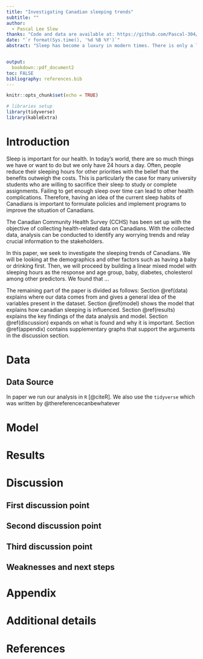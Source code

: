 ```yaml
---
title: "Investigating Canadian sleeping trends"
subtitle: ""
author: 
  - Pascal Lee Slew
thanks: "Code and data are available at: https://github.com/Pascal-304/canadian-sleep-2018."
date: "`r format(Sys.time(), '%d %B %Y')`"
abstract: "Sleep has become a luxury in modern times. There is only a limited time for so many things to do. The Canadian Community Health Survey (CCHS), a joint initiative of Health Canada, the Public Health Agency of Canada, Statistics Canada and Canadian Institute for Health Information (CIHI), provides information on a broad range of topics around Canadians health lifestyles. In this paper, we used the 2017-2018 CCHS to focus on the sleeping trends and the factors affecting them. We found that a significant number of canadians have difficulty sleeping. There are also noticeable differences in sleeping hours among age groups which denote potentially some sort of social trend. The analysis of sleeping data is important to get an insight of the current situation and identify ways to help Canadians live a better life. \\par\\textbf{keywords:} sleep, canadian community health survey, sleep deficiency, age"


output:
  bookdown::pdf_document2
toc: FALSE
bibliography: references.bib
---
```


```r
knitr::opts_chunk$set(echo = TRUE)
```


```r
# libraries setup
library(tidyverse)
library(kableExtra)
```



# Introduction

Sleep is important for our health. In today's world, there are so much things we have or want to do but we only have 24 hours a day. Often, people reduce their sleeping hours for other priorities with the belief that the benefits outweigh the costs. This is particularly the case for many university students who are willing to sacrifice their sleep to study or complete assignments. Failing to get enough sleep over time can lead to other health complications. Therefore, having an idea of the current sleep habits of Canadians is important to formulate policies and implement programs to improve the situation of Canadians.  

The Canadian Community Health Survey (CCHS) has been set up with the objective of collecting health-related data on Canadians. With the collected data, analysis can be conducted to identify any worrying trends and relay crucial information to the stakeholders. 

In this paper, we seek to investigate the sleeping trends of Canadians. We will be looking at the demographics and other factors such as having a baby or drinking first. Then, we will proceed by building a linear mixed model with sleeping hours as the response and age group, baby, diabetes, cholesterol among other predictors. We found that ...



The remaining part of the paper is divided as follows: Section \@ref(data) explains where our data comes from and gives a general idea of the variables present in the dataset. Section \@ref(model) shows the model that explains how canadian sleeping is influenced. Section \@ref(results) explains the key findings of the data analysis and model. Section \@ref(discussion) expands on what is found and why it is important. Section \@ref(appendix) contains supplementary graphs that support the arguments in the discussion section.



# Data

## Data Source

 In paper we run our analysis in `R` [@citeR]. We also use the `tidyverse` which was written by @thereferencecanbewhatever



# Model




# Results

# Discussion

## First discussion point


## Second discussion point

## Third discussion point

## Weaknesses and next steps


\newpage

\appendix

# Appendix {-}


# Additional details


\newpage


# References


